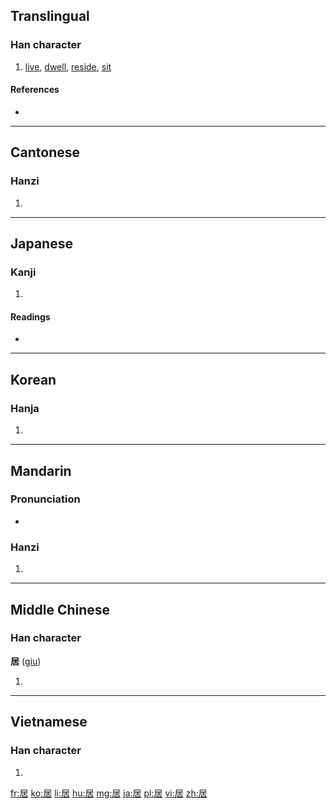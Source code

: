 ==Translingual==

===Han character===
{{Han char|rn=44|rad=尸|as=05|sn=8|four=7726<sub>4</sub>|canj=尸十口 (SJR)}}

# [[live]], [[dwell]], [[reside]], [[sit]]

====References====
* {{Han ref|kx=0300.300|dkj=07663|dj=0597.080|hdz=20968.040|uh=5C45|ud=23621|bh=A97E|bd=43390}}

----

==Cantonese==

===Hanzi===
{{yue-hanzi|jyut=|y=geui1}}

# {{defn|lang=yue|sort=尸05}}

----

==Japanese==

===Kanji===
{{ja-kanji|grade=5|rs=尸05}}

# {{defn|lang=ja|sort=尸05}}

====Readings====
* {{ja-readings|on=[[きょ]] (''[[kyo]]''), [[き]] (''[[ki]]'')|kun=[[いる]] ([[居る]], ''[[iru]]''), [[おる]] ([[居る]], ''[[oru]]''), [[おく]] (''[[oku]]'')}}

----

==Korean==

===Hanja===
{{ko-hanja|hangeul=[[거]], [[기]]|rv=geo, gi|mr=kŏ, ki}}

# {{defn|lang=ko|sort=尸05}}

----

==Mandarin==

===Pronunciation===
* {{audio|Zh-ju.ogg|Audio}}

===Hanzi===
{{cmn-hanzi|pin=[[jū]] ([[ju1]])|wg=chü<sup>1</sup>}}

# {{defn|lang=cmn|sort=尸05}}

----

==Middle Chinese==

===Han character===
'''居''' ([[giu]])

# {{defn|lang=zhx-mid|sort=尸05}}

----

==Vietnamese==

===Han character===
{{vi-hantu|[[cư]]|rs=尸05}}

# {{defn|lang=vi|sort=尸05}}

[[fr:居]]
[[ko:居]]
[[li:居]]
[[hu:居]]
[[mg:居]]
[[ja:居]]
[[pl:居]]
[[vi:居]]
[[zh:居]]